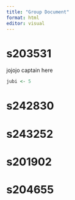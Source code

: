 ```yaml
---
title: "Group Document"
format: html
editor: visual
---
```


# s203531

jojojo captain here

```r
jubi <- 5
```

# s242830

# s243252

# s201902

# s204655
